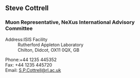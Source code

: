 ==Steve Cottrell==
===Muon Representative, NeXus International Advisory Committee===
;Address:ISIS Facility
:Rutherford Appleton Laboratory
:Chilton, Didcot, OX11 0QX, GB

;Phone:+44 1235 445352
;Fax: +44 1235 445720
;Email: [mailto:S.P.Cottrell@rl.ac.uk S.P.Cottrell@rl.ac.uk]